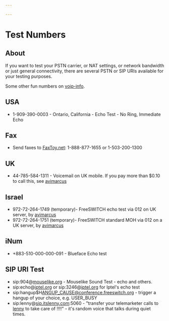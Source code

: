 ```yaml
---

---
```

# Test Numbers 

 

## About

If you want to test your PSTN carrier, or NAT settings, or network bandwidth or just general connectivity, there are several PSTN or SIP URIs available for your testing purposes.

Some other fun numbers on [voip-info](http://www.voip-info.org/wiki/view/Phone+Numbers). 

## USA

* 1-909-390-0003 - Ontario, California - Echo Test - No Ring, Immediate Echo

## Fax

* Send faxes to [FaxToy.net](http://faxtoy.net/): 1-888-877-1655 or 1-503-200-1300

## UK

* 44-785-584-1311 - Voicemail on UK mobile. If you pay more than $0.10 to call this, see [avimarcus](https://freeswitch.org/confluence/display/~avimarcus)

## Israel

* 972-72-264-1749 (temporary)- FreeSWITCH echo test via 012 on UK server, by [avimarcus](https://freeswitch.org/confluence/display/~avimarcus)
* 972-72-264-1751 (temporary)- FreeSWITCH standard MOH via 012 on a UK server, by [avimarcus](https://freeswitch.org/confluence/display/~avimarcus)

## iNum

* +883-510-000-000-091 - Blueface Echo test

## SIP URI Test

* sip:904@[mouselike.org](http://mouselike.org) \- Mouselike Sound Test - echo and others.
* sip:echo@[iptel.org](http://iptel.org) or sip:3246@[iptel.org](http://iptel.org) for Iptel's echo test
* sip:hangup$H[ANGUP\_CAUSE@conference.freeswitch.org](mailto:ANGUP_CAUSE@conference.freeswitch.org) \- trigger a hangup of your choice, e.g. USER\_BUSY
* sip:lenny@[sip.itslenny.com](http://sip.itslenny.com):5060 - "transfer your telemarketer calls to [lenny](http://www.itslenny.com/) to take care of !!!!" - it's random voice that talks during quiet times.


